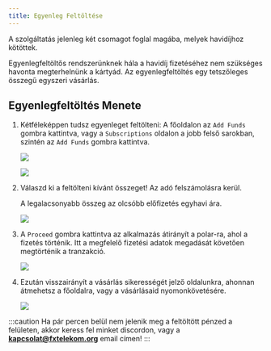 ```yaml
---
title: Egyenleg Feltöltése
---
```



A szolgáltatás jelenleg két csomagot foglal magába, melyek havidíjhoz kötöttek.

Egyenlegfeltöltős rendszerünknek hála a havidíj fizetéséhez nem szükséges havonta megterhelnünk a kártyád. Az egyenlegfeltöltés egy tetszőleges összegű egyszeri vásárlás.

## Egyenlegfeltöltés Menete

<Steps>

1. Kétféleképpen tudsz egyenleget feltölteni: A főoldalon az `Add Funds` gombra kattintva, vagy a `Subscriptions` oldalon a jobb felső sarokban, szintén az `Add Funds` gombra kattintva.

	![](../../../../assets/add-funds1.png)

	![](../../../../assets/add-funds2.png)

2. Válaszd ki a feltölteni kívánt összeget! Az adó felszámolásra kerül.

	A legalacsonyabb összeg az olcsóbb előfizetés egyhavi ára.

	![](../../../../assets/amount.png)

3. A `Proceed` gombra kattintva az alkalmazás átirányít a polar-ra, ahol a fizetés történik. Itt a megfelelő fizetési adatok megadását követően megtörténik a tranzakció.

	![](../../../../assets/polar.png)

4. Ezután visszairányít a vásárlás sikerességét jelző oldalunkra, ahonnan átmehetsz a főoldalra, vagy a vásárlásaid nyomonkövetésére.

	![](../../../../assets/payment-succesful.png)

</Steps>

:::caution
Ha pár percen belül nem jelenik meg a feltöltött pénzed a felületen, akkor keress fel minket discordon, vagy a **kapcsolat@fxtelekom.org** email címen!
:::
